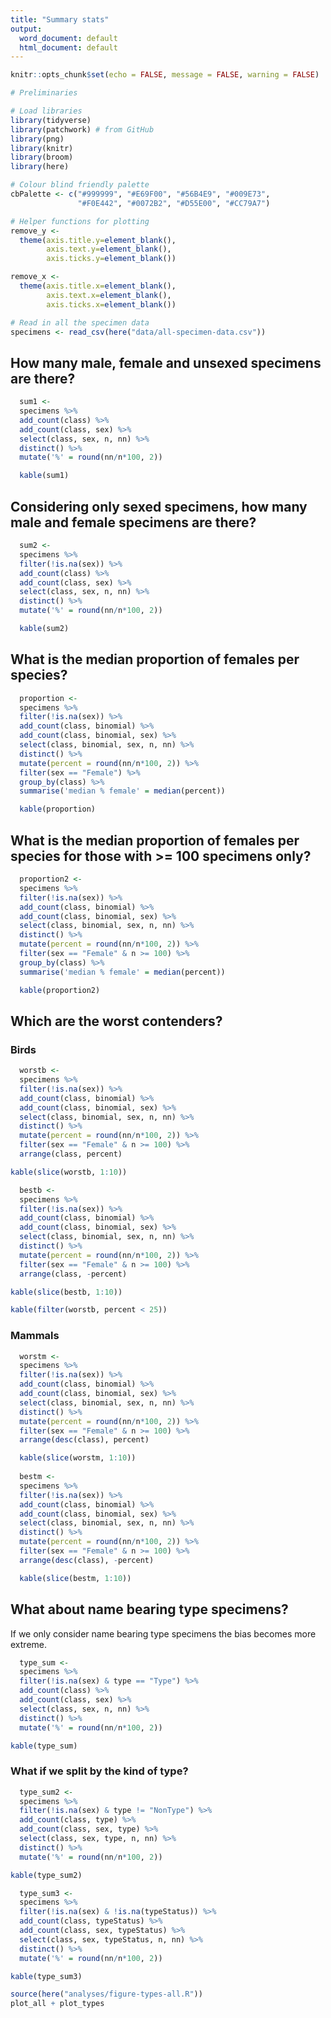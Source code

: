 ```yaml
---
title: "Summary stats"
output:
  word_document: default
  html_document: default
---
```


```r
knitr::opts_chunk$set(echo = FALSE, message = FALSE, warning = FALSE)
```

```r
# Preliminaries

# Load libraries
library(tidyverse)
library(patchwork) # from GitHub
library(png)
library(knitr)
library(broom)
library(here)

# Colour blind friendly palette
cbPalette <- c("#999999", "#E69F00", "#56B4E9", "#009E73", 
               "#F0E442", "#0072B2", "#D55E00", "#CC79A7")

# Helper functions for plotting
remove_y <- 
  theme(axis.title.y=element_blank(),
        axis.text.y=element_blank(),
        axis.ticks.y=element_blank())

remove_x <-   
  theme(axis.title.x=element_blank(),
        axis.text.x=element_blank(),
        axis.ticks.x=element_blank())
```

```r
# Read in all the specimen data
specimens <- read_csv(here("data/all-specimen-data.csv")) 
```

## How many male, female and unsexed specimens are there?

```r
  sum1 <-
  specimens %>%
  add_count(class) %>%
  add_count(class, sex) %>%
  select(class, sex, n, nn) %>%
  distinct() %>%
  mutate('%' = round(nn/n*100, 2))

  kable(sum1)
```

## Considering only sexed specimens, how many male and female specimens are there?

```r
  sum2 <-
  specimens %>%
  filter(!is.na(sex)) %>%
  add_count(class) %>%
  add_count(class, sex) %>%
  select(class, sex, n, nn) %>%
  distinct() %>%
  mutate('%' = round(nn/n*100, 2))

  kable(sum2)
```

## What is the median proportion of females per species?

```r
  proportion <-
  specimens %>%
  filter(!is.na(sex)) %>%
  add_count(class, binomial) %>%
  add_count(class, binomial, sex) %>%
  select(class, binomial, sex, n, nn) %>%
  distinct() %>%
  mutate(percent = round(nn/n*100, 2)) %>%
  filter(sex == "Female") %>%
  group_by(class) %>%
  summarise('median % female' = median(percent))

  kable(proportion)
```

## What is the median proportion of females per species for those with >= 100 specimens only?

```r
  proportion2 <-
  specimens %>%
  filter(!is.na(sex)) %>%
  add_count(class, binomial) %>%
  add_count(class, binomial, sex) %>%
  select(class, binomial, sex, n, nn) %>%
  distinct() %>%
  mutate(percent = round(nn/n*100, 2)) %>%
  filter(sex == "Female" & n >= 100) %>%
  group_by(class) %>%
  summarise('median % female' = median(percent))

  kable(proportion2)
```

## Which are the worst contenders?
### Birds
```r
  worstb <-
  specimens %>%
  filter(!is.na(sex)) %>%
  add_count(class, binomial) %>%
  add_count(class, binomial, sex) %>%
  select(class, binomial, sex, n, nn) %>%
  distinct() %>%
  mutate(percent = round(nn/n*100, 2)) %>%
  filter(sex == "Female" & n >= 100) %>%
  arrange(class, percent)

kable(slice(worstb, 1:10))

  bestb <-
  specimens %>%
  filter(!is.na(sex)) %>%
  add_count(class, binomial) %>%
  add_count(class, binomial, sex) %>%
  select(class, binomial, sex, n, nn) %>%
  distinct() %>%
  mutate(percent = round(nn/n*100, 2)) %>%
  filter(sex == "Female" & n >= 100) %>%
  arrange(class, -percent)

kable(slice(bestb, 1:10))
```
```r
kable(filter(worstb, percent < 25))

```


### Mammals
```r
  worstm <-
  specimens %>%
  filter(!is.na(sex)) %>%
  add_count(class, binomial) %>%
  add_count(class, binomial, sex) %>%
  select(class, binomial, sex, n, nn) %>%
  distinct() %>%
  mutate(percent = round(nn/n*100, 2)) %>%
  filter(sex == "Female" & n >= 100) %>%
  arrange(desc(class), percent)

  kable(slice(worstm, 1:10))
  
  bestm <-
  specimens %>%
  filter(!is.na(sex)) %>%
  add_count(class, binomial) %>%
  add_count(class, binomial, sex) %>%
  select(class, binomial, sex, n, nn) %>%
  distinct() %>%
  mutate(percent = round(nn/n*100, 2)) %>%
  filter(sex == "Female" & n >= 100) %>%
  arrange(desc(class), -percent)

  kable(slice(bestm, 1:10))
```

## What about name bearing type specimens?
If we only consider name bearing type specimens the bias becomes more extreme. 

```r
  type_sum <-
  specimens %>%
  filter(!is.na(sex) & type == "Type") %>%
  add_count(class) %>%
  add_count(class, sex) %>%
  select(class, sex, n, nn) %>%
  distinct() %>%
  mutate('%' = round(nn/n*100, 2))

kable(type_sum)
```

### What if we split by the kind of type?

```r
  type_sum2 <-
  specimens %>%
  filter(!is.na(sex) & type != "NonType") %>%
  add_count(class, type) %>%
  add_count(class, sex, type) %>%
  select(class, sex, type, n, nn) %>%
  distinct() %>%
  mutate('%' = round(nn/n*100, 2))

kable(type_sum2)
```


```r
  type_sum3 <-
  specimens %>%
  filter(!is.na(sex) & !is.na(typeStatus)) %>%
  add_count(class, typeStatus) %>%
  add_count(class, sex, typeStatus) %>%
  select(class, sex, typeStatus, n, nn) %>%
  distinct() %>%
  mutate('%' = round(nn/n*100, 2))

kable(type_sum3)
```

```r
source(here("analyses/figure-types-all.R"))
plot_all + plot_types
```